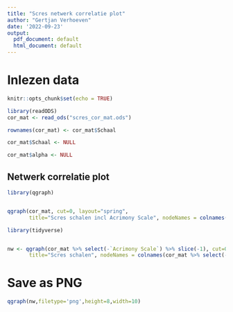 ```yaml
---
title: "Scres netwerk correlatie plot"
author: "Gertjan Verhoeven"
date: '2022-09-23'
output:
  pdf_document: default
  html_document: default
---
```


# Inlezen data

```r
knitr::opts_chunk$set(echo = TRUE)

library(readODS)
cor_mat <- read_ods("scres_cor_mat.ods")

rownames(cor_mat) <- cor_mat$Schaal

cor_mat$Schaal <- NULL

cor_mat$alpha <- NULL
```

## Netwerk correlatie plot

```r
library(qgraph)


qgraph(cor_mat, cut=0, layout="spring", 
       title="Scres schalen incl Acrimony Scale", nodeNames = colnames(cor_mat))
```
```r
library(tidyverse)


nw <- qgraph(cor_mat %>% select(-`Acrimony Scale`) %>% slice(-1), cut=0, layout="spring", 
       title="Scres schalen", nodeNames = colnames(cor_mat %>% select(-`Acrimony Scale`) %>% slice(-1)))
```
# Save as PNG

```r
qgraph(nw,filetype='png',height=8,width=10)
```

